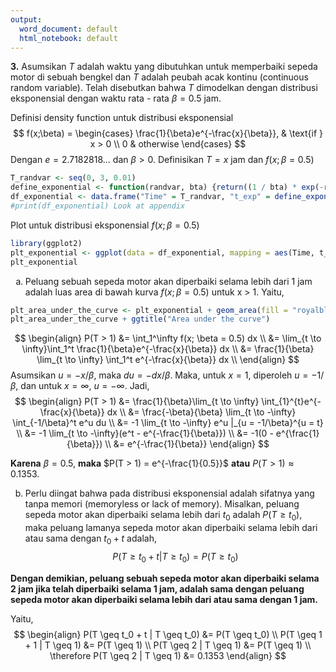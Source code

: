 ---
output:
  word_document: default
  html_notebook: default
---
**3.** Asumsikan $T$ adalah waktu yang dibutuhkan untuk memperbaiki sepeda motor di sebuah bengkel dan $T$ adalah peubah acak kontinu (continuous random variable). Telah disebutkan bahwa $T$ dimodelkan dengan distribusi eksponensial dengan waktu rata - rata $\beta = 0.5$ jam.

Definisi density function untuk distribusi eksponensial
$$
f(x;\beta) = \begin{cases}
\frac{1}{\beta}e^{-\frac{x}{\beta}}, & \text{if } x > 0 \\
0 & otherwise
\end{cases}
$$
Dengan $e = 2.7182818...$ dan $\beta > 0$. Definisikan $T = x$ jam dan $f(x;\beta = 0.5)$
```{r}
T_randvar <- seq(0, 3, 0.01)
define_exponential <- function(randvar, bta) {return((1 / bta) * exp(-randvar / bta))}
df_exponential <- data.frame("Time" = T_randvar, "t_exp" = define_exponential(T_randvar, bta = 0.5))
#print(df_exponential) Look at appendix
```
Plot untuk distribusi eksponensial $f(x; \beta = 0.5)$
```{r}
library(ggplot2)
plt_exponential <- ggplot(data = df_exponential, mapping = aes(Time, t_exp)) + geom_line(color = "blue") + ggtitle("Exponential distribution of time T")
plt_exponential
```

a. Peluang sebuah sepeda motor akan diperbaiki selama lebih dari 1 jam adalah luas area di bawah kurva $f(x;\beta = 0.5)$ untuk x > 1. Yaitu,
```{r}
plt_area_under_the_curve <- plt_exponential + geom_area(fill = "royalblue") + xlim(1, 3)
plt_area_under_the_curve + ggtitle("Area under the curve")
```

$$
\begin{align}
P(T > 1) &= \int_1^\infty f(x; \beta = 0.5) dx \\
&= \lim_{t \to \infty}\int_1^t \frac{1}{\beta}e^{-\frac{x}{\beta}} dx \\
&= \frac{1}{\beta} \lim_{t \to \infty} \int_1^t e^{-\frac{x}{\beta}} dx \\
\end{align}
$$
Asumsikan $u = -x/\beta$, maka $du = -dx/\beta$. Maka, untuk $x = 1$, diperoleh $u = -1/\beta$, dan untuk $x = \infty$, $u = -\infty$. Jadi,
$$
\begin{align}
P(T > 1) &= \frac{1}{\beta}\lim_{t \to \infty} \int_{1}^{t}e^{-\frac{x}{\beta}} dx \\
&= \frac{-\beta}{\beta} \lim_{t \to -\infty} \int_{-1/\beta}^t e^u du \\
&= -1 \lim_{t \to -\infty} e^u |_{u = -1/\beta}^{u = t} \\
&= -1 \lim_{t \to -\infty}(e^t - e^{-\frac{1}{\beta}}) \\
&= -1(0 - e^{\frac{1}{\beta}}) \\
&= e^{-\frac{1}{\beta}}
\end{align}
$$

**Karena** $\beta = 0.5$, **maka** $P(T > 1) = e^{-\frac{1}{0.5}}$ **atau** $P(T > 1) \approx 0.1353$.

b. Perlu diingat bahwa pada distribusi eksponensial adalah sifatnya yang tanpa memori (memoryless or lack of memory). Misalkan, peluang sepeda motor akan diperbaiki selama lebih dari $t_0$ adalah $P(T \geq t_0)$, maka peluang lamanya sepeda motor akan diperbaiki selama lebih dari atau sama dengan $t_0 + t$ adalah,
$$
P(T \geq t_0 + t | T \geq t_0) = P(T \geq t_0)
$$

**Dengan demikian, peluang sebuah sepeda motor akan diperbaiki selama 2 jam jika telah diperbaiki selama 1 jam, adalah sama dengan peluang sepeda motor akan diperbaiki selama lebih dari atau sama dengan 1 jam.**

Yaitu,
$$
\begin{align}
P(T \geq t_0 + t | T \geq t_0) &= P(T \geq t_0) \\
P(T \geq 1 + 1 | T \geq 1) &= P(T \geq 1) \\
P(T \geq 2 | T \geq 1) &= P(T \geq 1) \\
\therefore P(T \geq 2 | T \geq 1) &= 0.1353
\end{align}
$$